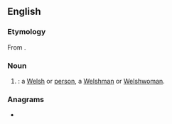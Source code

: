 {{also|welsher}}
==English==

===Etymology===
From {{suffix|en|Welsh|er}}.

===Noun===
{{en-noun}}
# {{lb|en|chiefly|_|US}} {{synonym of|en|Walian}}: a [[Welsh]] or {{w|Welsh-American}} [[person]], a [[Welshman]] or [[Welshwoman]].

===Anagrams===
* {{anagrams|en|a=eehlrsw|Wehrles}}